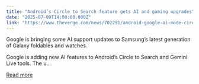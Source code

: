 ```yaml
---
title: "Android’s Circle to Search feature gets AI and gaming upgrades"
date: "2025-07-09T14:00:00.000Z"
link: "https://www.theverge.com/news/702291/android-google-ai-mode-circle-to-search-update"
---
```


Google is bringing some AI support updates to Samsung’s latest generation of Galaxy foldables and watches.	

Google is adding new AI features to Android’s Circle to Search and Gemini Live tools. The u...

[Read more](https://www.theverge.com/news/702291/android-google-ai-mode-circle-to-search-update)
